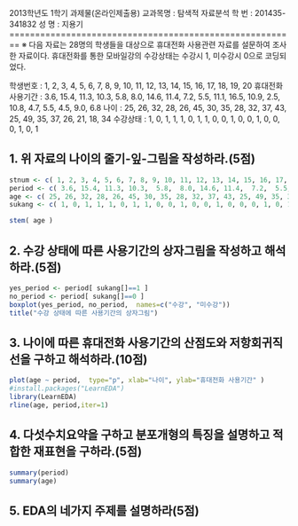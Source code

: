 2013학년도 1학기 과제물(온라인제출용)
 교과목명 : 탐색적 자료분석
 학    번 : 201435-341832
 성    명 : 지용기  
========================================================
※ 다음 자료는 28명의 학생들을 대상으로 휴대전화 사용관련 자료를 설문하여 조사한 자료이다. 휴대전화를 통한 모바일강의 수강상태는 수강시 1, 미수강시 0으로 코딩되었다.

학생번호 : 1, 2, 3, 4, 5, 6, 7, 8, 9, 10, 11, 12, 13, 14, 15, 16, 17, 18, 19, 20
휴대전화 사용기간 : 3.6, 15.4, 11.3, 10.3,  5.8,  8.0, 14.6, 11.4,  7.2,  5.5, 11.1, 16.5, 10.9,  2.5, 10.8,  4.7,  5.5,  4.5,  9.0,  6.8
나이 : 25, 26, 32, 28, 26, 45, 30, 35, 28, 32, 37, 43, 25, 49, 35, 37, 26, 21, 18, 34
수강상태 : 1, 0, 1, 1, 1, 0, 1, 1, 0, 0, 1, 0, 0, 1, 0, 0, 0, 1, 0, 1



## 1. 위 자료의 나이의 줄기-잎-그림을 작성하라.(5점)

```{r}
stnum <- c( 1, 2, 3, 4, 5, 6, 7, 8, 9, 10, 11, 12, 13, 14, 15, 16, 17, 18, 19, 20 )
period <- c( 3.6, 15.4, 11.3, 10.3,  5.8,  8.0, 14.6, 11.4,  7.2,  5.5, 11.1, 16.5, 10.9,  2.5, 10.8,  4.7,  5.5,  4.5,  9.0,  6.8 )
age <- c( 25, 26, 32, 28, 26, 45, 30, 35, 28, 32, 37, 43, 25, 49, 35, 37, 26, 21, 18, 34 )
sukang <- c( 1, 0, 1, 1, 1, 0, 1, 1, 0, 0, 1, 0, 0, 1, 0, 0, 0, 1, 0, 1 )

stem( age ) 
```

## 2. 수강 상태에 따른 사용기간의 상자그림을 작성하고 해석하라.(5점)

```{r}
yes_period <- period[ sukang[]==1 ]
no_period <- period[ sukang[]==0 ]
boxplot(yes_period, no_period,  names=c("수강", "미수강"))
title("수강 상태에 따른 사용기간의 상자그림")
```

## 3. 나이에 따른 휴대전화 사용기간의 산점도와 저항회귀직선을 구하고 해석하라.(10점)
```{r}
plot(age ~ period,  type="p", xlab="나이", ylab="휴대전화 사용기간" ) 
#install.packages("LearnEDA")
library(LearnEDA)
rline(age, period,iter=1)
```

## 4. 다섯수치요약을 구하고 분포개형의 특징을 설명하고 적합한 재표현을 구하라.(5점)
```{r}
summary(period)
summary(age)
```

## 5. EDA의 네가지 주제를 설명하라(5점)



